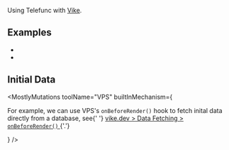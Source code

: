 
Using Telefunc with [Vike](https://vike.dev/).

## Examples

- <RepoLink href="/examples/vike" />
- <RepoLink href="/examples/react-streaming" />

## Initial Data

<MostlyMutations
  toolName="VPS"
  builtInMechanism={
    <p>
      For example, we can use VPS's <code>onBeforeRender()</code> hook to fetch inital data directly from a database,
      see{' '}
      <a href="https://vike.dev/data-fetching#onbeforerender">
        vike.dev &gt; Data Fetching &gt; <code>onBeforeRender()</code>
      </a>
      {'.'}
    </p>
  }
/>
